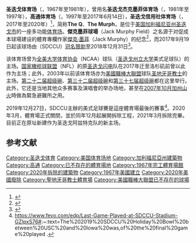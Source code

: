 {{Expand|time=2017-11-18}}
{{noteTA
|G1=地名
|1=zh-cn:碗; zh-tw:盃;
}}
{{Infobox stadium
| stadium_name        = 圣迭戈体育场
| nickname            = ''The Q'', ''The Murph''
| image               = [[File:Qualcomm_Stadium.jpg|275px]]
| location            = [[美国|美国]][[加利福尼亚|加利福尼亚]][[聖地牙哥_(加利福尼亞州)|圣迭戈]]弗莱尔斯路9449号
| coordinates         = {{Coord|32|46|59|N|117|7|10|W|type:landmark_scale:2000|display=it}}
| publictransit       = [[圣迭戈有轨电车|圣迭戈有轨电车]] {{link-en|圣迭戈信用社体育场站|Qualcomm Stadium station}}
| broke_ground        = 1965年12月18日<ref name="bptour">{{cite web|title=Qualcomm Stadium|url=http://www.ballparktour.com/Former_San_Diego.html|publisher=Ballpark Tour|accessdate=May 9, 2014|archiveurl=https://web.archive.org/web/20121027053805/http://www.ballparktour.com/Former_San_Diego.html|archivedate=2012-10-27|dead-url=no}}</ref>
| opened              = 1967年8月20日
| closed              = 2020年3月
| demolished = 2021年3月22日
| owner               = [[聖地牙哥_(加利福尼亞州)|圣迭戈市]]
| operator            = [[聖地牙哥_(加利福尼亞州)|圣迭戈市]]
| surface             = 草坪
| construction_cost   = 2775万[[美元|美元]]<br>
| architect           = Frank L. Hope and Associates<ref name="bptour"/>
| former_names        =圣迭戈体育场（1967–1980）<br>圣迭戈杰克墨菲体育场（1980–1997）<br>高通体育场（1997-2017）<br>骁龙体育场（2011年12月）<br>圣迭戈信用社体育场（2017-2020）
|seating_capacity=70,561 [[美式足球|美式足球]]<br>67,544 [[棒球|棒球]]
}}
'''圣迭戈体育场'''（{{lang-en|San Diego Stadium}}，1967年至1981年），曾用名'''圣迭戈杰克墨菲体育场'''（{{lang|en|San Diego Jack Murphy Stadium}}，1981年至1997年），'''高通体育场'''（{{lang|en|Qualcomm Stadium}}，1997年至2017年6月14日），'''圣迭戈信用社体育场'''（{{lang|en|SDCCU Stadium}}，2017年至2020年）<ref>{{cite news|last=Showley|first=Roger|title='SDCCU Stadium' - the proposed new name for the 'Q'|url=http://www.sandiegouniontribune.com/business/growth-development/sd-fi-stadiumname-20170914-story.html|newspaper=[[San_Diego_Union-Tribune|San Diego Union-Tribune]]|date=September 14, 2017|access-date=October 22, 2017|archive-date=2017-11-20|archive-url=https://web.archive.org/web/20171120040551/http://www.sandiegouniontribune.com/business/growth-development/sd-fi-stadiumname-20170914-story.html|dead-url=no}}</ref>，简称'''The Q'''、'''The Murph'''，是位于[[美国|美国]][[加利福尼亚州|加利福尼亚州]][[聖地牙哥_(加利福尼亞州)|圣迭戈市]]的一座多功能[[体育场|体育场]]。'''傑克墨菲球場'''（Jack Murphy Field）之名源于对促成本球場建设的體育專欄作家[[傑克·墨菲|傑克·墨菲]]（Jack Murphy）的纪念<ref>{{Cite web |url=http://clerkdoc.sannet.gov/legtrain/Minutes/1997/min19970318 |title=San Diego City Council Minutes, March 31, 1997 |access-date=2015-10-23 |archive-url=https://web.archive.org/web/20030709063800/http://clerkdoc.sannet.gov/legtrain/Minutes/1997/min19970318 |archive-date=2003-07-09 |dead-url=yes }}</ref>，而2017年9月19日起该球场由{{link-en|圣迭戈信用社|San Diego County Credit Union}}（SDCCU）[[冠名贊助|冠名贊助]]至2018年12月31日<ref>{{Cite web |url=http://www.sandiegouniontribune.com/business/growth-development/sd-fi-stadiumname-20170914-story.html |title='SDCCU Stadium' - the proposed new name for the 'Q' |accessdate=2017-11-18 |archive-date=2017-11-20 |archive-url=https://web.archive.org/web/20171120040551/http://www.sandiegouniontribune.com/business/growth-development/sd-fi-stadiumname-20170914-story.html |dead-url=no }}</ref>。

该体育场曾为[[全美大学体育协会|全美大学体育协会]]（NCAA）球队{{le|圣迭戈阿兹特克|San Diego State Aztecs football}}（[[圣迭戈州立大学|圣迭戈州立大学]]美式足球队）的主场。[[国家橄榄球联盟|国家橄榄球联盟]]（NFL）的原[[圣迭戈闪电|圣迭戈闪电]]队在2017年迁至洛杉矶前曾以此作为主场；此外，2003年以前该体育场亦为[[美國職棒大聯盟|美國職棒大聯盟]]球队[[圣地牙哥教士|圣地牙哥教士]]的主场。[[第二十二届超级碗|第二十二届超级碗]]、[[第三十二届超级碗|第三十二届超级碗]]和[[第三十七届超级碗|第三十七届超级碗]]都在这里举行。此外，它还是当地其他众多赛事及演唱會的举办场地，甚至在[[2007年10月加州山火|2007年10月加州山火]]時做為緊急避難所之用。

2019年12月27日，SDCCU主辦的美式足球賽是這座體育場最後的賽事<ref>https://www.fevo.com/edp/Last-Game-Played-at-SDCCU-Stadium-GZIpxS76#:~:text=The%202019%20SDCCU%20Holiday%20Bowl%20between%20USC%20and%20Iowa%20was,of%20the%20final%20game%20played {{Wayback|url=https://www.fevo.com/edp/Last-Game-Played-at-SDCCU-Stadium-GZIpxS76#:~:text=The%202019%20SDCCU%20Holiday%20Bowl%20between%20USC%20and%20Iowa%20was,of%20the%20final%20game%20played |date=20210206042244 }}.</ref>。2020年3月，體育場正式關閉，並於同年12月起展開拆除工程，2021年3月拆除完畢。目前正在原址新建{{le|阿兹特克体育场 (圣迭戈)|Aztec Stadium|阿兹特克体育场}}作为圣迭戈阿兹特克队的新主场。

== 参考文献 ==
{{Reflist|3}}

[[Category:圣迭戈体育|Category:圣迭戈体育]]
[[Category:美国体育场地|Category:美国体育场地]]
[[Category:加利福尼亞州建築物|Category:加利福尼亞州建築物]]
[[Category:高通|Category:高通]]
[[Category:已不存在的體育場地|Category:已不存在的體育場地]]
[[Category:1967年完工體育場館|Category:1967年完工體育場館]]
[[Category:2020年拆除的建築物|Category:2020年拆除的建築物]]
[[Category:1967年美國建立|Category:1967年美國建立]]
[[Category:2020年美國廢除|Category:2020年美國廢除]]
[[Category:聖地牙哥教士體育場|Category:聖地牙哥教士體育場]]
[[Category:美國職棒大聯盟已不存在的球場|Category:美國職棒大聯盟已不存在的球場]]